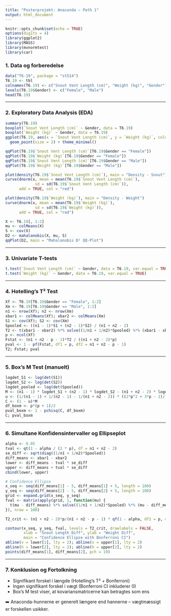 ```yaml
---
title: "Posterprojekt: Anaconda – Path 1"
output: html_document
---
```


```r
knitr::opts_chunk$set(echo = TRUE)
options(digits = 4)
library(ggplot2)
library(MASS)
library(mvnormtest)
library(car)
```

### 1. Data og forberedelse

```r
data("T6-19", package = "st514")
T6.19 <- tbl
colnames(T6.19) <- c("Snout Vent Length (cm)", "Weight (kg)", "Gender")
levels(T6.19$Gender) <- c("Female", "Male")
head(T6.19)
```

---

### 2. Exploratory Data Analysis (EDA)

```r
summary(T6.19)
boxplot(`Snout Vent Length (cm)` ~ Gender, data = T6.19)
boxplot(`Weight (kg)` ~ Gender, data = T6.19)
ggplot(T6.19, aes(x = `Snout Vent Length (cm)`, y = `Weight (kg)`, color = Gender)) +
  geom_point(size = 2) + theme_minimal()
```

```r
qqPlot(T6.19$`Snout Vent Length (cm)`[T6.19$Gender == "Female"])
qqPlot(T6.19$`Weight (kg)`[T6.19$Gender == "Female"])
qqPlot(T6.19$`Snout Vent Length (cm)`[T6.19$Gender == "Male"])
qqPlot(T6.19$`Weight (kg)`[T6.19$Gender == "Male"])
```

```r
plot(density(T6.19$`Snout Vent Length (cm)`), main = "Density - Snout")
curve(dnorm(x, mean = mean(T6.19$`Snout Vent Length (cm)`),
             sd = sd(T6.19$`Snout Vent Length (cm)`)),
      add = TRUE, col = "red")

plot(density(T6.19$`Weight (kg)`), main = "Density - Weight")
curve(dnorm(x, mean = mean(T6.19$`Weight (kg)`),
             sd = sd(T6.19$`Weight (kg)`)),
      add = TRUE, col = "red")
```

```r
X <- T6.19[, 1:2]
mu <- colMeans(X)
S <- cov(X)
D2 <- mahalanobis(X, mu, S)
qqPlot(D2, main = "Mahalanobis D² QQ-Plot")
```

---

### 3. Univariate T-tests

```r
t.test(`Snout Vent Length (cm)` ~ Gender, data = T6.19, var.equal = TRUE)
t.test(`Weight (kg)` ~ Gender, data = T6.19, var.equal = TRUE)
```

---

### 4. Hotelling’s T² Test

```r
Xf <- T6.19[T6.19$Gender == "Female", 1:2]
Xm <- T6.19[T6.19$Gender == "Male", 1:2]
n1 <- nrow(Xf); n2 <- nrow(Xm)
xbar1 <- colMeans(Xf); xbar2 <- colMeans(Xm)
S1 <- cov(Xf); S2 <- cov(Xm)
Spooled <- ((n1 - 1)*S1 + (n2 - 1)*S2) / (n1 + n2 - 2)
T2 <- t(xbar1 - xbar2) %*% solve((1/n1 + 1/n2)*Spooled) %*% (xbar1 - xbar2)
p <- ncol(Xf)
Fstat <- (n1 + n2 - p - 1)*T2 / ((n1 + n2 - 2)*p)
pval <- 1 - pf(Fstat, df1 = p, df2 = n1 + n2 - p - 1)
T2; Fstat; pval
```

---

### 5. Box’s M Test (manuelt)

```r
logdet_S1 <- log(det(S1))
logdet_S2 <- log(det(S2))
logdet_pooled <- log(det(Spooled))
M <- (n1 - 1) * logdet_S1 + (n2 - 1) * logdet_S2 - (n1 + n2 - 2) * logdet_pooled
u <- (1/(n1 - 1) + 1/(n2 - 1) - 1/(n1 + n2 - 2)) * ((2*p^2 + 3*p - 1)/(6*(p + 1)*(2 - 1)))
C <- (1 - u)*M
df_boxm <- p*(p + 1)/2
pval_boxm <- 1 - pchisq(C, df_boxm)
C; pval_boxm
```

---

### 6. Simultane Konfidensintervaller og Ellipseplot

```r
alpha <- 0.05
tval <- qt(1 - alpha / (2 * p), df = n1 + n2 - 2)
se_diff <- sqrt(diag((1/n1 + 1/n2)*Spooled))
diff_means <- xbar1 - xbar2
lower <- diff_means - tval * se_diff
upper <- diff_means + tval * se_diff
cbind(lower, upper)
```

```r
# Confidence Ellipse
x_seq <- seq(diff_means[1] - 5, diff_means[1] + 5, length = 100)
y_seq <- seq(diff_means[2] - 5, diff_means[2] + 5, length = 100)
grid <- expand.grid(x_seq, y_seq)
fval <- matrix(apply(grid, 1, function(mu) {
  t(mu - diff_means) %*% solve((1/n1 + 1/n2)*Spooled) %*% (mu - diff_means)
}), nrow = 100)

T2_crit <- (n1 + n2 - 2)*p/(n1 + n2 - p - 1) * qf(1 - alpha, df1 = p, df2 = n1 + n2 - p - 1)

contour(x_seq, y_seq, fval, levels = T2_crit, drawlabels = FALSE,
        xlab = "Snout Length Diff", ylab = "Weight Diff",
        main = "Confidence Ellipse with Bonferroni CI")
abline(v = lower[1], lty = 2); abline(v = upper[1], lty = 2)
abline(h = lower[2], lty = 2); abline(h = upper[2], lty = 2)
points(diff_means[1], diff_means[2], pch = 19)
```

---

### 7. Konklusion og Fortolkning

- Signifikant forskel i længde (Hotelling's T² + Bonferroni)
- Ingen signifikant forskel i vægt (Bonferroni CI inkluderer 0)
- Box’s M test viser, at kovariansmatricerne kan betragtes som ens

➡️ Anaconda-hunnerne er generelt længere end hannerne – vægtmæssigt er forskellen usikker.
